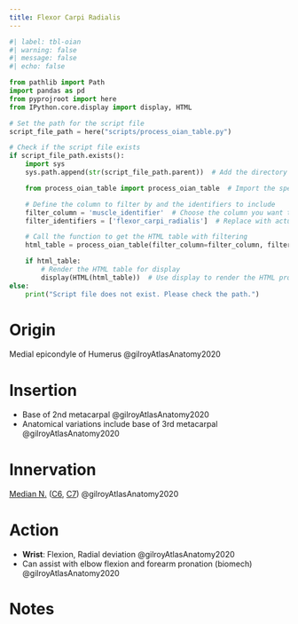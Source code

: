 ```yaml
---
title: Flexor Carpi Radialis
---
```



```python
#| label: tbl-oian
#| warning: false
#| message: false
#| echo: false

from pathlib import Path
import pandas as pd
from pyprojroot import here
from IPython.core.display import display, HTML

# Set the path for the script file
script_file_path = here("scripts/process_oian_table.py")

# Check if the script file exists
if script_file_path.exists():
    import sys
    sys.path.append(str(script_file_path.parent))  # Add the directory of the script to the system path

    from process_oian_table import process_oian_table  # Import the specific function

    # Define the column to filter by and the identifiers to include
    filter_column = 'muscle_identifier'  # Choose the column you want to filter by
    filter_identifiers = ['flexor_carpi_radialis']  # Replace with actual identifiers you want to include

    # Call the function to get the HTML table with filtering
    html_table = process_oian_table(filter_column=filter_column, filter_identifiers=filter_identifiers)

    if html_table:
        # Render the HTML table for display
        display(HTML(html_table))  # Use display to render the HTML properly
else:
    print("Script file does not exist. Please check the path.")

```

# Origin {#origin}

Medial epicondyle of Humerus @gilroyAtlasAnatomy2020

# Insertion {#insertion}


- Base of 2nd metacarpal @gilroyAtlasAnatomy2020
- Anatomical variations include base of 3rd metacarpal @gilroyAtlasAnatomy2020

# Innervation {#innervation}

[Median N.]({{< var ref-median-nerve.path >}}) ([C6]({{< var ref-nerve-root.c6 >}}), [C7]({{< var ref-nerve-root.c7 >}})) @gilroyAtlasAnatomy2020

# Action {#action}

- **Wrist**: Flexion, Radial deviation @gilroyAtlasAnatomy2020
- Can assist with elbow flexion and forearm pronation (biomech) @gilroyAtlasAnatomy2020



# Notes